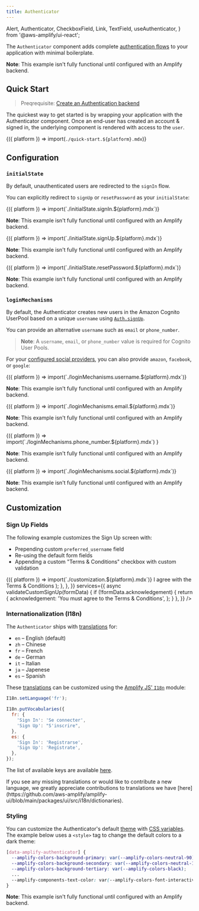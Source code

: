 ```yaml
---
title: Authenticator
---
```


  Alert,
  Authenticator,
  CheckboxField,
  Link,
  TextField,
  useAuthenticator,
} from '@aws-amplify/ui-react';

The `Authenticator` component adds complete [authentication flows](https://docs.amplify.aws/lib/auth/getting-started/q/platform/js)
to your application with minimal boilerplate.

<Example>
  <Authenticator />

  <p className="text-sm text-center mt-6 text-gray-500 italic">
    <strong>Note</strong>: This example isn't fully functional until configured
    with an Amplify backend.
  </p>
</Example>

## Quick Start

> Preqrequisite: [Create an Authentication backend](https://docs.amplify.aws/lib/auth/getting-started/q/platform/js)

The quickest way to get started is by wrapping your application with the Authenticator component.
Once an end-user has created an account & signed in, the underlying component is rendered with access to the `user`.

<Fragment>{({ platform }) => import(`./quick-start.${platform}.mdx`)}</Fragment>

## Configuration

### `initialState`

By default, unauthenticated users are redirected to the `signIn` flow.

You can explicitly redirect to `signUp` or `resetPassword` as your `initialState`:

<BlockSwitcher>
  <Block name="Sign In">
    <Fragment>
      {({ platform }) => import(`./initialState.signIn.${platform}.mdx`)}
    </Fragment>
    <Example>
      <Authenticator initialState="signIn" />
      <p className="text-sm text-center mt-6 text-gray-500 italic">
        <strong>Note</strong>: This example isn't fully functional until
        configured with an Amplify backend.
      </p>
    </Example>
  </Block>
  <Block name="Sign Up">
    <Fragment>
      {({ platform }) => import(`./initialState.signUp.${platform}.mdx`)}
    </Fragment>
    <Example>
      <Authenticator initialState="signUp" />
      <p className="text-sm text-center mt-6 text-gray-500 italic">
        <strong>Note</strong>: This example isn't fully functional until
        configured with an Amplify backend.
      </p>
    </Example>
  </Block>
  <Block name="Reset Password">
    <Fragment>
      {({ platform }) => import(`./initialState.resetPassword.${platform}.mdx`)}
    </Fragment>
    <Example>
      <Authenticator initialState="resetPassword" />
      <p className="text-sm text-center mt-6 text-gray-500 italic">
        <strong>Note</strong>: This example isn't fully functional until
        configured with an Amplify backend.
      </p>
    </Example>
  </Block>
</BlockSwitcher>

### `loginMechanisms`

By default, the Authenticator creates new users in the Amazon Cognito UserPool based on a unique `username` using
[`Auth.signUp`](https://docs.amplify.aws/lib/auth/emailpassword/q/platform/js).

You can provide an alternative `username` such as `email` or `phone_number`.

> **Note**: A `username`, `email`, or `phone_number` value is required for Cognito User Pools.

For your [configured social providers](https://docs.amplify.aws/lib/auth/social/q/platform/js/), you can also provide `amazon`, `facebook`, or `google`:

<BlockSwitcher>
  <Block name="Username">
    <Fragment>
      {({ platform }) => import(`./loginMechanisms.username.${platform}.mdx`)}
    </Fragment>
    <Example>
      <Authenticator />
      <p className="text-sm text-center mt-6 text-gray-500 italic">
        <strong>Note</strong>: This example isn't fully functional until
        configured with an Amplify backend.
      </p>
    </Example>
  </Block>
  <Block name="Email">
    <Fragment>
      {({ platform }) => import(`./loginMechanisms.email.${platform}.mdx`)}
    </Fragment>
    <Example>
      <Authenticator loginMechanisms={['email']} />
      <p className="text-sm text-center mt-6 text-gray-500 italic">
        <strong>Note</strong>: This example isn't fully functional until
        configured with an Amplify backend.
      </p>
    </Example>
  </Block>
  <Block name="Phone Number">
    <Fragment>
      {({ platform }) =>
        import(`./loginMechanisms.phone_number.${platform}.mdx`)
      }
    </Fragment>
    <Example>
      <Authenticator loginMechanisms={['phone_number']} />
      <p className="text-sm text-center mt-6 text-gray-500 italic">
        <strong>Note</strong>: This example isn't fully functional until
        configured with an Amplify backend.
      </p>
    </Example>
  </Block>
  <Block name="Social Providers">
    <Fragment>
      {({ platform }) => import(`./loginMechanisms.social.${platform}.mdx`)}
    </Fragment>
    <Example>
      <Authenticator
        loginMechanisms={['email', 'amazon', 'facebook', 'google']}
      />
      <p className="text-sm text-center mt-6 text-gray-500 italic">
        <strong>Note</strong>: This example isn't fully functional until
        configured with an Amplify backend.
      </p>
    </Example>
  </Block>
</BlockSwitcher>

## Customization

### Sign Up Fields

The following example customizes the Sign Up screen with:

- Prepending custom `preferred_username` field
- Re-using the default form fields
- Appending a custom "Terms & Conditions" checkbox with custom validation

<Fragment>
  {({ platform }) => import(`./customization.${platform}.mdx`)}
</Fragment>

<Example>
  <Authenticator
    initialState="signUp"
    loginMechanisms={['email']}
    components={{
      SignUp: {
        FormFields() {
          const { validationErrors } = useAuthenticator();
          return (
            <>
              <TextField
                label="Preferred Username"
                labelHidden={true}
                name="preferred_username"
                placeholder="Preferred Username"
              />
              <Authenticator.SignUp.FormFields />
              <CheckboxField
                errorMessage={validationErrors.acknowledgement}
                hasError={!!validationErrors.acknowledgement}
                name="acknowledgement"
                value="yes"
              >
                I agree with the Terms & Conditions
              </CheckboxField>
            </>
          );
        },
      },
    }}
    services={{
      async validateCustomSignUp(formData) {
        if (!formData.acknowledgement) {
          return {
            acknowledgement: 'You must agree to the Terms & Conditions',
          };
        }
      },
    }}
  />
</Example>

### Internationalization (I18n)

The `Authenticator` ships with [translations](https://github.com/aws-amplify/amplify-ui/blob/main/packages/ui/src/i18n/translations.ts) for:

- `en` – English (default)
- `zh` – Chinese
- `fr` – French
- `de` – German
- `it` – Italian
- `ja` – Japenese
- `es` – Spanish

These [translations](https://github.com/aws-amplify/amplify-ui/blob/main/packages/ui/src/i18n/translations.ts) can be customized using the [Amplify JS' `I18n`](https://docs.amplify.aws/lib/utilities/i18n/q/platform/js/) module:

```js
I18n.setLanguage('fr');

I18n.putVocabularies({
  fr: {
    'Sign In': 'Se connecter',
    'Sign Up': "S'inscrire",
  },
  es: {
    'Sign In': 'Registrarse',
    'Sign Up': 'Regístrate',
  },
});
```

The list of available keys are available [here](https://github.com/aws-amplify/amplify-ui/blob/main/packages/ui/src/i18n/translations.ts).

<Alert variation="info" heading="Translations Needed 📖">
  If you see any missing translations or would like to contribute a new
  language, we greatly appreciate contributions to translations we have
  [here](https://github.com/aws-amplify/amplify-ui/blob/main/packages/ui/src/i18n/dictionaries).
</Alert>

### Styling

You can customize the Authenticator's default [theme](/ui/theme) with [CSS variables](https://developer.mozilla.org/en-US/docs/Web/CSS/Using_CSS_custom_properties).
The example below uses a `<style>` tag to change the default colors to a dark theme:

```css
[data-amplify-authenticator] {
  --amplify-colors-background-primary: var(--amplify-colors-neutral-90);
  --amplify-colors-background-secondary: var(--amplify-colors-neutral-100);
  --amplify-colors-background-tertiary: var(--amplify-colors-black);
  ...
  --amplify-components-text-color: var(--amplify-colors-font-interactive);
}
```

<Example className="customization-styles">
  <style>{`
    .example.customization-styles {
      background-color: #1a1a1a !important;
      color: #eee !important;
    }
    .example.customization-styles [data-amplify-authenticator] {
      --amplify-colors-background-primary: var(--amplify-colors-neutral-90);
      --amplify-colors-background-secondary: var(--amplify-colors-neutral-100);
      --amplify-colors-background-tertiary: var(--amplify-colors-black);
      --amplify-colors-border-primary: var(--amplify-colors-neutral-20);
      --amplify-colors-border-secondary: var(--amplify-colors-neutral-40);
      --amplify-colors-border-tertiary: var(--amplify-colors-neutral-60);
      --amplify-colors-brand-primary-10: var(--amplify-colors-teal-100);
      --amplify-colors-brand-primary-20: var(--amplify-colors-teal-90);
      --amplify-colors-brand-primary-40: var(--amplify-colors-teal-80);
      --amplify-colors-brand-primary-60: var(--amplify-colors-teal-60);
      --amplify-colors-brand-primary-80: var(--amplify-colors-teal-40);
      --amplify-colors-brand-primary-90: var(--amplify-colors-teal-20);
      --amplify-colors-brand-primary-100: var(--amplify-colors-teal-10);
      --amplify-colors-font-interactive: var(--amplify-colors-white);
      --amplify-components-heading-color: var(--amplify-colors-neutral-20);
      --amplify-components-tabs-item-active-border-color: var(--amplify-colors-white);
      --amplify-components-tabs-item-active-color: var(--amplify-colors-white);
      --amplify-components-tabs-item-color: var(--amplify-colors-white);
      --amplify-components-tabs-item-focus-color: var(--amplify-colors-white);
      --amplify-components-text-color: var(--amplify-colors-font-interactive);
    }
  `}</style>
  <Authenticator />
  <p className="text-sm text-center mt-6 text-gray-500 italic">
    <strong>Note</strong>: This example isn't fully functional until configured
    with an Amplify backend.
  </p>
</Example>
